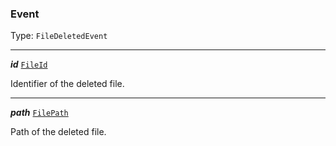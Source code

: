 


### Event

Type: `FileDeletedEvent`

---

***id*** [`FileId`](#fileid)

Identifier of the deleted file.



---

***path*** [`FilePath`](#filepath)

Path of the deleted file.


